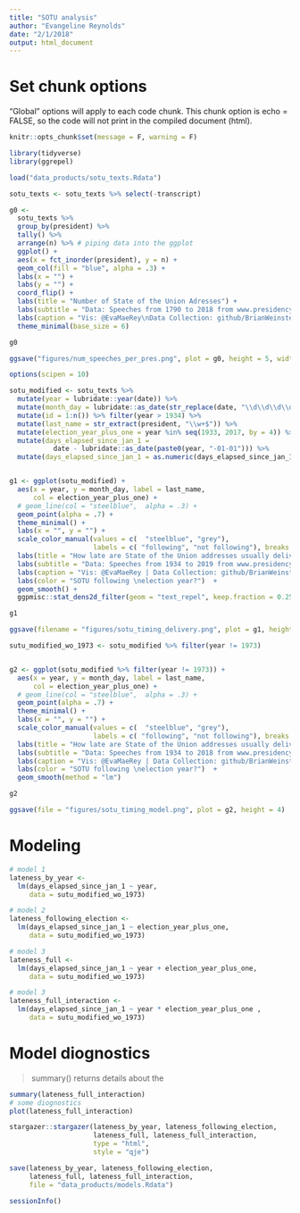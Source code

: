 ```yaml
---
title: "SOTU analysis"
author: "Evangeline Reynolds"
date: "2/1/2018"
output: html_document
---
```


# Set chunk options

"Global" options will apply to each code chunk.  This chunk option is echo = FALSE, so the code will not print in the compiled document (html).

```r
knitr::opts_chunk$set(message = F, warning = F)
```



```r
library(tidyverse)
library(ggrepel)
```

```r
load("data_products/sotu_texts.Rdata")

sotu_texts <- sotu_texts %>% select(-transcript)

g0 <- 
  sotu_texts %>% 
  group_by(president) %>% 
  tally() %>% 
  arrange(n) %>% # piping data into the ggplot
  ggplot() +
  aes(x = fct_inorder(president), y = n) +
  geom_col(fill = "blue", alpha = .3) +
  labs(x = "") +
  labs(y = "") +
  coord_flip() +
  labs(title = "Number of State of the Union Adresses") +
  labs(subtitle = "Data: Speeches from 1790 to 2018 from www.presidency.ucsb.edu") +
  labs(caption = "Vis: @EvaMaeRey\nData Collection: github/BrianWeinstein/state-of-the-union") +
  theme_minimal(base_size = 6)

g0

ggsave("figures/num_speeches_per_pres.png", plot = g0, height = 5, width = 4)
```



```r
options(scipen = 10)

sotu_modified <- sotu_texts %>% 
  mutate(year = lubridate::year(date)) %>% 
  mutate(month_day = lubridate::as_date(str_replace(date, "\\d\\d\\d\\d", "2000"))) %>% 
  mutate(id = 1:n()) %>% filter(year > 1934) %>% 
  mutate(last_name = str_extract(president, "\\w+$")) %>% 
  mutate(election_year_plus_one = year %in% seq(1933, 2017, by = 4)) %>% 
  mutate(days_elapsed_since_jan_1 = 
           date - lubridate::as_date(paste0(year, "-01-01"))) %>% 
  mutate(days_elapsed_since_jan_1 = as.numeric(days_elapsed_since_jan_1))


g1 <- ggplot(sotu_modified) +
  aes(x = year, y = month_day, label = last_name, 
      col = election_year_plus_one) +
  # geom_line(col = "steelblue",  alpha = .3) + 
  geom_point(alpha = .7) +
  theme_minimal() +
  labs(x = "", y = "") +
  scale_color_manual(values = c(  "steelblue", "grey"), 
                     labels = c( "following", "not following"), breaks = c(1,0)) +
  labs(title = "How late are State of the Union addresses usually delivered? ") +
  labs(subtitle = "Data: Speeches from 1934 to 2019 from www.presidency.ucsb.edu") +
  labs(caption = "Vis: @EvaMaeRey | Data Collection: github/BrianWeinstein/state-of-the-union") +
  labs(color = "SOTU following \nelection year?")  + 
  geom_smooth() + 
  ggpmisc::stat_dens2d_filter(geom = "text_repel", keep.fraction = 0.25, size = 3.8)

g1

ggsave(filename = "figures/sotu_timing_delivery.png", plot = g1, height = 4)
```


```r
sutu_modified_wo_1973 <- sotu_modified %>% filter(year != 1973)


g2 <- ggplot(sotu_modified %>% filter(year != 1973)) +
  aes(x = year, y = month_day, label = last_name, 
      col = election_year_plus_one) +
  # geom_line(col = "steelblue",  alpha = .3) + 
  geom_point(alpha = .7) +
  theme_minimal() +
  labs(x = "", y = "") +
  scale_color_manual(values = c(  "steelblue", "grey"), 
                     labels = c( "following", "not following"), breaks = c(1,0)) +
  labs(title = "How late are State of the Union addresses usually delivered? ") +
  labs(subtitle = "Data: Speeches from 1934 to 2018 from www.presidency.ucsb.edu") +
  labs(caption = "Vis: @EvaMaeRey | Data Collection: github/BrianWeinstein/state-of-the-union") +
  labs(color = "SOTU following \nelection year?")  + 
  geom_smooth(method = "lm") 

g2

ggsave(file = "figures/sotu_timing_model.png", plot = g2, height = 4)

```

# Modeling

```r

# model 1
lateness_by_year <- 
  lm(days_elapsed_since_jan_1 ~ year, 
     data = sutu_modified_wo_1973)

# model 2
lateness_following_election <- 
  lm(days_elapsed_since_jan_1 ~ election_year_plus_one, 
     data = sutu_modified_wo_1973)

# model 3
lateness_full <- 
  lm(days_elapsed_since_jan_1 ~ year + election_year_plus_one, 
     data = sutu_modified_wo_1973)

# model 3
lateness_full_interaction <- 
  lm(days_elapsed_since_jan_1 ~ year * election_year_plus_one , 
     data = sutu_modified_wo_1973)
```

# Model diognostics

> summary() returns details about the 

```r
summary(lateness_full_interaction)
# some diognostics
plot(lateness_full_interaction)
```




```r
stargazer::stargazer(lateness_by_year, lateness_following_election, 
                     lateness_full, lateness_full_interaction,
                     type = "html",
                     style = "qje")

save(lateness_by_year, lateness_following_election, 
     lateness_full, lateness_full_interaction, 
     file = "data_products/models.Rdata")

```

```r
sessionInfo()
```

